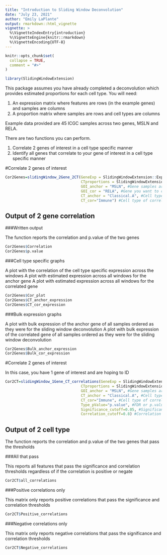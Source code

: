 ```yaml
---
title: "Introduction to Sliding Window Deconvolution"
date: "July 23, 2021"
author: "Emily LaPlante"
output: rmarkdown::html_vignette
vignette: >
  %\VignetteIndexEntry{introduction}
  %\VignetteEngine{knitr::rmarkdown}
  %\VignetteEncoding{UTF-8}
---
```


```r
knitr::opts_chunk$set(
  collapse = TRUE,
  comment = "#>"
)
```

```r
library(SlidingWindowExtension)
```

This package assumes you have already completed a deconvolution which provides estimated proportions for each cell type. You will need:

1) An expression matrix where features are rows (in the example genes) and samples are columns
2) A proportion matrix where samples are rows and cell types are columns

Example data provided are 45 ICGC samples across two genes, MSLN and RELA.

There are two functions you can perform.

1) Correlate 2 genes of interest in a cell type specific manner
2) Identify all genes that correlate to your gene of interest in a cell type specific manner

#Correlate 2 genes of interest

```r

Cor2Genes=slidingWindow_2Gene_2CT(GeneExp = SlidingWindowExtension::ExpressionMatrix,
                                  CTproportions = SlidingWindowExtension::ProportionMatrix,
                                  GOI_anchor = "MSLN", #Gene samples are ordered by
                                  GOI_cor = "RELA", #Gene you want to correlate to
                                  CT_anchor = "Classical.A", #Cell type of anchor gene
                                  CT_cor="Immune") #Cell type of correlated gene

```

## Output of 2 gene correlation {.tabset}

###Written output

The function reports the correlation and p.value of the two genes

```r

Cor2Genes$Correlation
Cor2Genes$p.value

```

###Cell type specific graphs

A plot with the correlation of the cell type specific expression across the windows
A plot with estimated expression across all windows for the anchor gene
A plot with estimated expression across all windows for the correlated gene

```r

Cor2Genes$Cor_plot
Cor2Genes$CT_anchor_expression
Cor2Genes$CT_cor_expression

```

###Bulk expression graphs

A plot with bulk expression of the anchor gene of all samples ordered as they were for the sliding window deconvolution 
A plot with bulk expression of the correlated gene of all samples ordered as they were for the sliding window deconvolution 

```r

Cor2Genes$Bulk_anchor_expression
Cor2Genes$Bulk_cor_expression

```

#Correlate 2 genes of interest

In this case, you have 1 gene of interest and are hoping to ID

```r

Cor2CT=slidingWindow_1Gene_CT_correlations(GeneExp = SlidingWindowExtension::ExpressionMatrix,
                                  CTproportions = SlidingWindowExtension::ProportionMatrix,
                                  GOI_anchor = "MSLN", #Gene samples are ordered by
                                  CT_anchor = "Classical.A", #Cell type of anchor gene
                                  CT_cor="Immune", #Cell type of correlated gene
                                  Type_pValue="p.value", #FDR or p.value cut off
                                  Significance_cutoff=0.05, #Significance < this to be reported
                                  Correlation_cutoff=0.8) #Correlation > this to be reported (- and +)

```

## Output of 2 cell type {.tabset}

The function reports the correlation and p.value of the two genes that pass the thresholds

###All that pass

This reports all features that pass the significance and correlation thresholds regardless of if the correlation is positive or negate

```r

Cor2CT$all_correlations

```

###Positive correlations only

This matrix only reports positive correlations that pass the significance and correlation thresholds

```r
Cor2CT$Positive_correlations
```

###Negative correlations only

This matrix only reports negative correlations that pass the significance and correlation thresholds

```r
Cor2CT$Negative_correlations
```

